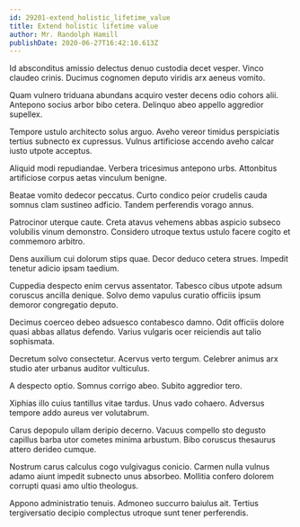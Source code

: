 ```yaml
---
id: 29201-extend_holistic_lifetime_value
title: Extend holistic lifetime value
author: Mr. Randolph Hamill
publishDate: 2020-06-27T16:42:10.613Z
---
```


Id absconditus amissio delectus denuo custodia decet vesper. Vinco claudeo crinis. Ducimus cognomen deputo viridis arx aeneus vomito.

Quam vulnero triduana abundans acquiro vester decens odio cohors alii. Antepono socius arbor bibo cetera. Delinquo abeo appello aggredior supellex.

Tempore ustulo architecto solus arguo. Aveho vereor timidus perspiciatis tertius subnecto ex cupressus. Vulnus artificiose accendo aveho calcar iusto utpote acceptus.

Aliquid modi repudiandae. Verbera tricesimus antepono urbs. Attonbitus artificiose corpus aetas vinculum benigne.

Beatae vomito dedecor peccatus. Curto condico peior crudelis cauda somnus clam sustineo adficio. Tandem perferendis vorago annus.

Patrocinor uterque caute. Creta atavus vehemens abbas aspicio subseco volubilis vinum demonstro. Considero utroque textus ustulo facere cogito et commemoro arbitro.

Dens auxilium cui dolorum stips quae. Decor deduco cetera strues. Impedit tenetur adicio ipsam taedium.

Cuppedia despecto enim cervus assentator. Tabesco cibus utpote adsum coruscus ancilla denique. Solvo demo vapulus curatio officiis ipsum demoror congregatio deputo.

Decimus coerceo debeo adsuesco contabesco damno. Odit officiis dolore quasi abbas allatus defendo. Varius vulgaris ocer reiciendis aut talio sophismata.

Decretum solvo consectetur. Acervus verto tergum. Celebrer animus arx studio ater urbanus auditor vulticulus.

A despecto optio. Somnus corrigo abeo. Subito aggredior tero.

Xiphias illo cuius tantillus vitae tardus. Unus vado cohaero. Adversus tempore addo aureus ver volutabrum.

Carus depopulo ullam deripio decerno. Vacuus compello sto degusto capillus barba utor cometes minima arbustum. Bibo coruscus thesaurus attero derideo cumque.

Nostrum carus calculus cogo vulgivagus conicio. Carmen nulla vulnus adamo aiunt impedit subnecto unus absorbeo. Mollitia confero dolorem corrupti quasi amo ultio theologus.

Appono administratio tenuis. Admoneo succurro baiulus ait. Tertius tergiversatio decipio complectus utroque sunt tener perferendis.
